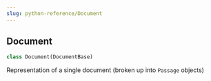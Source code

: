 ```yaml
---
slug: python-reference/Document
---
```


<a id="letta.schemas.document.Document"></a>

## Document

```python
class Document(DocumentBase)
```

Representation of a single document (broken up into `Passage` objects)
